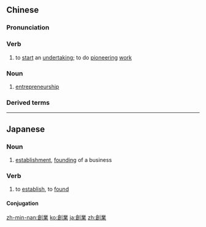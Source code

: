 {{also|创业}}
==Chinese==
{{zh-forms|s=创业}}

===Pronunciation===
{{zh-pron
|m=chuàngyè
|c=cong3 jip6
|mn=chhòng-gia̍p
|cat=v,n
}}

===Verb===
{{zh-verb}}

# to [[start]] an [[undertaking]]; to do [[pioneering]] [[work]]

===Noun===
{{zh-noun}}

# [[entrepreneurship]]

===Derived terms===
{{zh-der|創業板市場|創業者}}

{{zh-cat|Advanced}}

----

==Japanese==
{{ja-kanjitab|そう|ぎょう|yomi=on}}

===Noun===
{{ja-noun|そうぎょう}}

# [[establishment]], [[founding]] of a business

===Verb===
{{ja-verb-suru|そうぎょう}}

# to [[establish]], to [[found]]

====Conjugation====
{{ja-suru|そうぎょう}}

[[zh-min-nan:創業]]
[[ko:創業]]
[[ja:創業]]
[[zh:創業]]